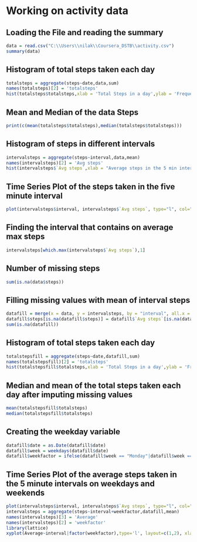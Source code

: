 # Working on activity data

## Loading the File and reading the summary
```{r}
data = read.csv("C:\\Users\\nilak\\Coursera_DSTB\\activity.csv")
summary(data)
```

## Histogram of total steps taken each day

```{r}
totalsteps = aggregate(steps~date,data,sum)
names(totalsteps)[2] = 'totalsteps'
hist(totalsteps$totalsteps,xlab = 'Total Steps in a day',ylab = 'Frequency of total steps',main = 'Histogram of total steps', col = 'blue')
```

## Mean and Median of the data Steps

```{r}
print(c(mean(totalsteps$totalsteps),median(totalsteps$totalsteps)))
```

## Histogram of steps in different intervals

```{r}
intervalsteps = aggregate(steps~interval,data,mean)
names(intervalsteps)[2] = 'Avg steps'
hist(intervalsteps$`Avg steps`,xlab = "Average steps in the 5 min interval",ylab = 'Frequency of the avgsteps over all days',main = 'Histogram of the average steps in the 5 min interval',col = 'green')
```


## Time Series Plot of the steps taken in the five minute interval

```{r}
plot(intervalsteps$interval, intervalsteps$`Avg steps`, type="l", col="green" , lwd=2)
```

## Finding the interval that contains on average max steps

```{r}
intervalsteps[which.max(intervalsteps$`Avg steps`),1]
```

## Number of missing steps

```{r}
sum(is.na(data$steps))
```

## Filling missing values with mean of interval steps

```{r}
datafill = merge(x = data, y = intervalsteps, by = "interval", all.x = TRUE)
datafill$steps[is.na(datafill$steps)] = datafill$`Avg steps`[is.na(datafill$steps)]
sum(is.na(datafill))

```

## Histogram of total steps taken each day

```{r}
totalstepsfill = aggregate(steps~date,datafill,sum)
names(totalstepsfill)[2] = 'totalsteps'
hist(totalstepsfill$totalsteps,xlab = 'Total Steps in a day',ylab = 'Frequency of total steps',main = 'Histogram of total steps', col = 'red')

```

## Median and mean of the total steps taken each day after imputing missing values

```{r}
mean(totalstepsfill$totalsteps)
median(totalstepsfill$totalsteps)
```

## Creating the weekday variable

```{r}
datafill$date = as.Date(datafill$date)
datafill$week = weekdays(datafill$date)
datafill$weekfactor = ifelse(datafill$week == "Monday"|datafill$week == "Tuesday"|datafill$week == "Wednesday"|datafill$week == "Thursday"|datafill$week == "Friday" ,1,0)
```

## Time Series Plot of the average steps taken in the 5 minute intervals on weekdays and weekends 

```{r}
plot(intervalsteps$interval, intervalsteps$`Avg steps`, type="l", col="green" , lwd=2)
intervalsteps = aggregate(steps~interval+weekfactor,datafill,mean)
names(intervalsteps)[3] = 'Average'
names(intervalsteps)[2] = 'weekfactor'
library(lattice)
xyplot(Average~interval|factor(weekfactor),type='l', layout=c(1,2), xlab='Interval',ylab='Number of Steps',data = intervalsteps,col = "brown")

```




